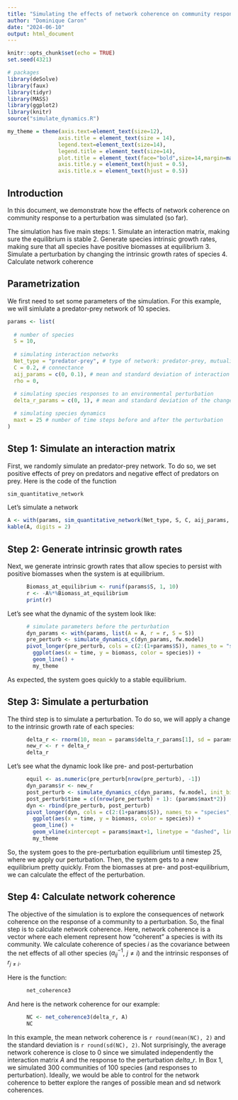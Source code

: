 ```yaml
---
title: "Simulating the effects of network coherence on community response to perturbations"
author: "Dominique Caron"
date: "2024-06-10"
output: html_document
---
```


```r
knitr::opts_chunk$set(echo = TRUE)
set.seed(4321)

# packages
library(deSolve)
library(faux)
library(tidyr)
library(MASS)
library(ggplot2)
library(knitr)
source("simulate_dynamics.R")

my_theme = theme(axis.text=element_text(size=12),
                axis.title = element_text(size = 14),
                legend.text=element_text(size=14),
                legend.title = element_text(size=14),
                plot.title = element_text(face="bold",size=14,margin=margin(0,0,20,0),hjust = 0.5),
                axis.title.y = element_text(hjust = 0.5),
                axis.title.x = element_text(hjust = 0.5))
```

## Introduction

In this document, we demonstrate how the effects of network coherence on community response to a perturbation was simulated (so far).

The simulation has five main steps:
1. Simulate an interaction matrix, making sure the equilibrium is stable
2. Generate species intrinsic growth rates, making sure that all species have positive biomasses at equilibrium
3. Simulate a perturbation by changing the intrinsic growth rates of species
4. Calculate network coherence

## Parametrization

We first need to set some parameters of the simulation. For this example, we will simlulate a predator-prey network of 10 species.

```r
params <- list(
  
  # number of species
  S = 10, 
  
  # simulating interaction networks 
  Net_type = "predator-prey", # type of network: predator-prey, mutualistic, competition
  C = 0.2, # connectance 
  aij_params = c(0, 0.1), # mean and standard deviation of interaction strength
  rho = 0, 
  
  # simulating species responses to an environmental perturbation
  delta_r_params = c(0, 1), # mean and standard deviation of the changes in species growth rates after the perturbation (squared)

  # simulating species dynamics 
  maxt = 25 # number of time steps before and after the perturbation
)
```

## Step 1: Simulate an interaction matrix

First, we randomly simulate an predator-prey network. To do so, we set positive effects of prey on predators and negative effect of predators on prey. Here is the code of the function

```r
sim_quantitative_network
```

Let's simulate a network
```r
A <- with(params, sim_quantitative_network(Net_type, S, C, aij_params, rho))
kable(A, digits = 2)
```

## Step 2: Generate intrinsic growth rates

Next, we generate intrinsic growth rates that allow species to persist with positive biomasses when the system is at equilibrium.

```r
      Biomass_at_equilibrium <- runif(params$S, 1, 10)
      r <- -A%*%Biomass_at_equilibrium
      print(r)
```

Let's see what the dynamic of the system look like:

```r
      # simulate parameters before the perturbation 
      dyn_params <- with(params, list(A = A, r = r, S = S))
      pre_perturb <- simulate_dynamics_c(dyn_params, fw.model)
      pivot_longer(pre_perturb, cols = c(2:(1+params$S)), names_to = "species", values_to = "biomass") %>%
        ggplot(aes(x = time, y = biomass, color = species)) +
        geom_line() +
        my_theme
```

As expected, the system goes quickly to a stable equilibrium.

## Step 3: Simulate a perturbation

The third step is to simulate a perturbation. To do so, we will apply a change to the intrinsic growth rate of each species:

```r
      delta_r <- rnorm(10, mean = params$delta_r_params[1], sd = params$delta_r_params[2])
      new_r <- r + delta_r
      delta_r
```

Let's see what the dynamic look like pre- and post-perturbation

```r
      equil <- as.numeric(pre_perturb[nrow(pre_perturb), -1])      
      dyn_params$r <- new_r
      post_perturb <- simulate_dynamics_c(dyn_params, fw.model, init_biomass = equil)
      post_perturb$time = c((nrow(pre_perturb) + 1): (params$maxt*2))
      dyn <- rbind(pre_perturb, post_perturb)
      pivot_longer(dyn, cols = c(2:(1+params$S)), names_to = "species", values_to = "biomass") %>%
        ggplot(aes(x = time, y = biomass, color = species)) +
        geom_line() +
        geom_vline(xintercept = params$maxt+1, linetype = "dashed", linewidth = 1) +
        my_theme
```

So, the system goes to the pre-perturbation equilibrium until timestep 25, where we apply our perturbation. Then, the system gets to a new equilibrium pretty quickly. From the biomasses at pre- and post-equilibrium, we can calculate the effect of the perturbation.

## Step 4: Calculate network coherence

The objective of the simulation is to explore the consequences of network coherence on the response of a community to a perturbation. So, the final step is to calculate network coherence. Here, network coherence is a vector where each element represent how "coherent" a species is with its community. We calculate coherence of species $i$ as the covariance between the net effects of all other species ($a_{ij}^{-1}$, $j \neq i$) and the intrinsic responses of $r_{j \neq i}$.


Here is the function:
```r
      net_coherence3
```

And here is the network coherence for our example:
```r
      NC <- net_coherence3(delta_r, A)
      NC
```

In this example, the mean network coherence is `r round(mean(NC), 2)` and the standard deviation is `r round(sd(NC), 2)`. Not surprisingly, the average network coherence is close to 0 since we simulated independently the interaction matrix $A$ and the response to the perturbation $delta\_r$. In Box 1, we simulated 300 communities of 100 species (and responses to perturbation). Ideally, we would be able to control for the network coherence to better explore the ranges of possible mean and sd network coherences.

